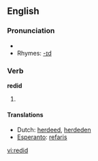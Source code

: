 ==English==

===Pronunciation===
*{{IPA|/'ɻidɪd/}}
*Rhymes: [[Rhymes:English:-ɪd|-ɪd]]

===Verb===
'''redid'''

# {{past tense of| to [[redo]]}}

====Translations====
*Dutch: [[herdeed]], [[herdeden]]
*[[Esperanto]]: [[refaris]]

[[vi:redid]]